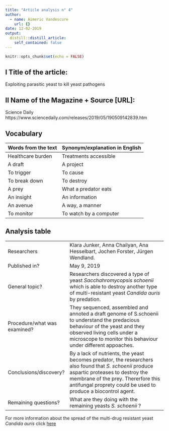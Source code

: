 ```yaml
---
title: "Article analysis n° 4"
author:
  - name: Aimeric Vandescure
    url: {}
date: 12-02-2019
output:
  distill::distill_article:
    self_contained: false
---
```


```r
knitr::opts_chunk$set(echo = FALSE)
```

## I Title of the article: 

Exploiting parasitic yeast to kill yeast pathogens


## II Name of the Magazine + Source [URL]:

Science Daily  https://www.sciencedaily.com/releases/2019/05/190509142839.htm


## Vocabulary 

| Words from the text | Synonym/explanation in English |
| ------------------- | ------------------------------ |
| Healthcare burden   | Treatments accessible           |
|  A draft       | A project         |
| To trigger   | To cause    |
| To break down     | To destroy    |
| A prey    | What a predator eats    |
| An insight    | An information    |
| An avenue     |  A way, a manner   |
| To monitor      | To watch by a computer     |

## Analysis table 

|                              |                                                                     |
| ---------------------------- | ------------------------------------------------------------------- |
| Researchers                  | Klara Junker, Anna Chailyan, Ana Hesselbart, Jochen Forster, Jürgen Wendland.                        |
| Published in?                | May 9, 2019                                                       |
| General topic?               |  Researchers discovered a type of yeast *Sacchahromycopsis schoenii* which is able to destroy another type of multi-resistant yeast *Candida auris* by predation.    |
| Procedure/what was examined? | They sequenced, assembled and annoted a draft genome of S.schoenii to understand the predacious behaviour of the yeast and they observed living cells under a microscope to monitor this behaviour under different appoaches.  |
| Conclusions/discovery?       |  By a lack of nutrients, the yeast becomes predator, the researchers also found that *S. schoenii* produce aspartic proteases to destroy the membrane of the prey. Thererfore this antifungal proprety could be used to produce a biocontrol agent.|
| Remaining questions?         | What are they doing with the remaining yeasts *S. schoenii* ? |

For more information about the spread of the multi-drug resistant yeast *Candida auris* click [here](https://www.bbc.com/news/health-49170866)




